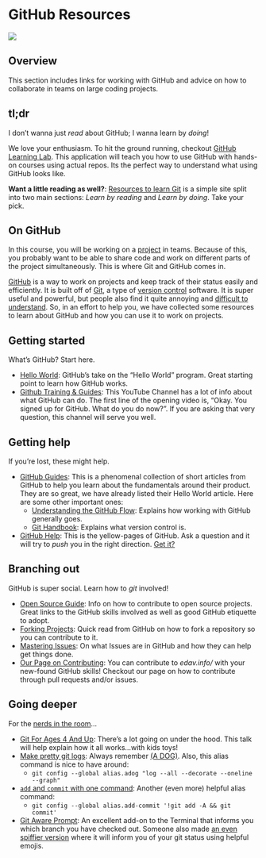 # GitHub Resources {#github}

![](images/banners/banner_github.png)

## Overview

This section includes links for working with GitHub and advice on how to collaborate in teams on large coding projects.

## tl;dr

I don't wanna just *read* about GitHub; I wanna learn by *doing*!

We love your enthusiasm. To hit the ground running, checkout [GitHub Learning Lab](https://lab.github.com/){target="_blank"}. This application will teach you how to use GitHub with hands-on courses using actual repos. Its the perfect way to understand what using GitHub looks like.

**Want a little reading as well?**: [Resources to learn Git](https://try.github.io/){target="_blank"} is a simple site split into two main sections: *Learn by reading* and *Learn by doing*. Take your pick. <i class= "far fa-smile"></i>

## On GitHub

In this course, you will be working on a [project](project.html) in teams. Because of this, you probably want to be able to share code and work on different parts of the project simultaneously. This is where Git and GitHub comes in. 

[GitHub](https://github.com/){target="_blank"} is a way to work on projects and keep track of their status easily and efficiently. It is built off of [Git](https://git-scm.com/){target="_blank"}, a type of [version control](https://en.wikipedia.org/wiki/Version_control){target="_blank"} software. It is super useful and powerful, but people also find it quite annoying and [difficult to understand](https://xkcd.com/1597/){target="_blank"}. So, in an effort to help you, we have collected some resources to learn about GitHub and how you can use it to work on projects.

## Getting started

What's GitHub? Start here.

- [Hello World](https://guides.github.com/activities/hello-world/){target="_blank"}: GitHub's take on the "Hello World" program. Great starting point to learn how GitHub works.
- [Github Training & Guides](https://www.youtube.com/githubguides){target="_blank"}: This YouTube Channel has a lot of info about what GitHub can do. The first line of the opening video is, "Okay. You signed up for GitHub.  What do you do now?". If you are asking that very question, this channel will serve you well.

## Getting help

If you're lost, these might help.

- [GitHub Guides](https://guides.github.com/){target="_blank"}: This is a phenomenal collection of short articles from GitHub to help you learn about the fundamentals around their product. They are so great, we have already listed their Hello World article. Here are some other important ones:
    - [Understanding the GitHub Flow](https://guides.github.com/introduction/flow/){target="_blank"}: Explains how working with GitHub generally goes.
    - [Git Handbook](https://guides.github.com/introduction/git-handbook/){target="_blank"}: Explains what version control is.
- [GitHub Help](https://help.github.com/){target="_blank"}: This is the yellow-pages of GitHub. Ask a question and it will try to *push* you in the right direction. [Get it?](https://getyarn.io/yarn-clip/6e7f4795-b65b-4fad-b1fb-c5c9161a95fa){target="_blank"}

## Branching out

GitHub is super social. Learn how to *git* involved! [<i class="far fa-smile"></i>](https://getyarn.io/yarn-clip/c5de0e9e-6122-48f9-87ed-337aeb2e9ae4){target="_blank"}

- [Open Source Guide](https://opensource.guide/how-to-contribute/){target="_blank"}: Info on how to contribute to open source projects. Great links to the GitHub skills involved as well as good GitHub etiquette to adopt.
- [Forking Projects](https://guides.github.com/activities/forking/){target="_blank"}: Quick read from GitHub on how to fork a repository so you can contribute to it.
- [Mastering Issues](https://guides.github.com/features/issues/){target="_blank"}: On what Issues are in GitHub and how they can help get things done.
- [Our Page on Contributing](contribute.html): You can contribute to *edav.info/* with your new-found GitHub skills! Checkout our page on how to contribute through pull requests and/or issues.

## Going deeper

For the [nerds in the room](https://getyarn.io/yarn-clip/64bbb001-ed8a-450a-8826-b939f653b969){target="_blank"}...

- [Git For Ages 4 And Up](https://www.youtube.com/watch?v=3m7BgIvC-uQ){target="_blank"}: There's a lot going on under the hood. This talk will help explain how it all works...with kids toys!
- [Make pretty git logs](https://stackoverflow.com/questions/1057564/pretty-git-branch-graphs){target="_blank"}: Always remember [(A DOG)](https://i.stack.imgur.com/ElVkf.jpg){target="_blank"}. Also, this alias command is nice to have around:
    - `git config --global alias.adog "log --all --decorate --oneline --graph"`
- [`add` and `commit` with one command](https://stackoverflow.com/questions/4298960/git-add-and-commit-in-one-command){target="_blank"}: Another (even more) helpful alias command:
    - `git config --global alias.add-commit '!git add -A && git commit'`
- [Git Aware Prompt](https://github.com/jimeh/git-aware-prompt){target="_blank"}: An excellent add-on to the Terminal that informs you which branch you have checked out. Someone also made [an even spiffier version](https://github.com/udondan/git-aware-prompt){target="_blank"} where it will inform you of your git status using helpful emojis.
